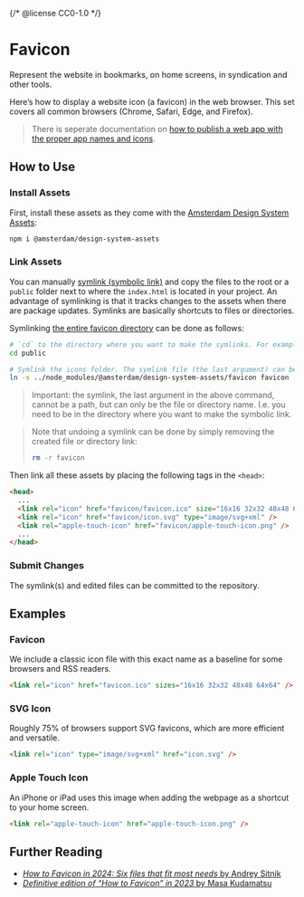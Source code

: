 {/* @license CC0-1.0 */}


<Meta title="Foundation/Assets/Favicon" />

# Favicon

Represent the website in bookmarks, on home screens, in syndication and other tools.

Here’s how to display a website icon (a favicon) in the web browser.
This set covers all common browsers (Chrome, Safari, Edge, and Firefox).

> There is seperate documentation on [how to publish a web app with the proper app names and icons](/docs/docs-developer-guide-web-app--docs).

## How to Use

### Install Assets

First, install these assets as they come with the [Amsterdam Design System Assets](https://www.npmjs.com/package/@amsterdam/design-system-assets):

```sh
npm i @amsterdam/design-system-assets
```

### Link Assets

You can manually [symlink (symbolic link)](https://en.wikipedia.org/wiki/Symbolic_link#POSIX_and_Unix-like_operating_systems) and copy the files to the root or a `public` folder next to where the `index.html` is located in your project.
An advantage of symlinking is that it tracks changes to the assets when there are package updates. Symlinks are basically shortcuts to files or directories.

Symlinking [the entire favicon directory](https://github.com/Amsterdam/design-system/tree/develop/proprietary/assets/favicon) can be done as follows:

```sh
# `cd` to the directory where you want to make the symlinks. For example:
cd public

# Symlink the icons folder. The symlink file (the last argument) can be named anything you like.
ln -s ../node_modules/@amsterdam/design-system-assets/favicon favicon
```

> Important: the symlink, the last argument in the above command, cannot be a path, but can only be the file or directory name.
> I.e. you need to be in the directory where you want to make the symbolic link.

> Note that undoing a symlink can be done by simply removing the created file or directory link:
>
> ```sh
> rm -r favicon
> ```

Then link all these assets by placing the following tags in the `<head>`:

```html
<head>
  ...
  <link rel="icon" href="favicon/favicon.ico" size="16x16 32x32 48x48 64x64" />
  <link rel="icon" href="favicon/icon.svg" type="image/svg+xml" />
  <link rel="apple-touch-icon" href="favicon/apple-touch-icon.png" />
  ...
</head>
```

### Submit Changes

The symlink(s) and edited files can be committed to the repository.

## Examples

### Favicon

<Favicon />

We include a classic icon file with this exact name as a baseline for some browsers and RSS readers.

```html
<link rel="icon" href="favicon.ico" sizes="16x16 32x32 48x48 64x64" />
```

### SVG Icon

<SvgIcon />

Roughly 75% of browsers support SVG favicons, which are more efficient and versatile.

```html
<link rel="icon" type="image/svg+xml" href="icon.svg" />
```

### Apple Touch Icon

<AppleTouchIcon />

An iPhone or iPad uses this image when adding the webpage as a shortcut to your home screen.

```html
<link rel="apple-touch-icon" href="apple-touch-icon.png" />
```

## Further Reading

- [_How to Favicon in 2024: Six files that fit most needs_ by Andrey Sitnik](https://evilmartians.com/chronicles/how-to-favicon-in-2021-six-files-that-fit-most-needs)
- [_Definitive edition of “How to Favicon” in 2023_ by Masa Kudamatsu](https://dev.to/masakudamatsu/favicon-nightmare-how-to-maintain-sanity-3al7)
